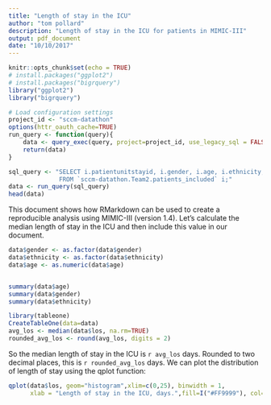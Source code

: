 ```yaml
---
title: "Length of stay in the ICU"
author: "tom pollard"
description: "Length of stay in the ICU for patients in MIMIC-III"
output: pdf_document
date: "10/10/2017"
---
```


```r
knitr::opts_chunk$set(echo = TRUE)
# install.packages("ggplot2")
# install.packages("bigrquery")
library("ggplot2")
library("bigrquery")
```


```r
# Load configuration settings
project_id <- "sccm-datathon"
options(httr_oauth_cache=TRUE)
run_query <- function(query){
    data <- query_exec(query, project=project_id, use_legacy_sql = FALSE)
    return(data)
}
```


```r
sql_query <- "SELECT i.patientunitstayid, i.gender, i.age, i.ethnicity, i.hospitalid
              FROM `sccm-datathon.Team2.patients_included` i;"
data <- run_query(sql_query)
head(data)
```

This document shows how RMarkdown can be used to create a reproducible analysis using MIMIC-III (version 1.4). Let's calculate the median length of stay in the ICU and then include this value in our document.

```r

data$gender <- as.factor(data$gender)
data$ethnicity <- as.factor(data$ethnicity)
data$age <- as.numeric(data$age)


summary(data$age)
summary(data$gender)
summary(data$ethnicity)

library(tableone)
CreateTableOne(data=data)
avg_los <- median(data$los, na.rm=TRUE)
rounded_avg_los <- round(avg_los, digits = 2)
```

So the median length of stay in the ICU is `r avg_los` days. Rounded to two decimal places, this is `r rounded_avg_los` days. We can plot the distribution of length of stay using the qplot function:   
   
   
```r
qplot(data$los, geom="histogram",xlim=c(0,25), binwidth = 1,
      xlab = "Length of stay in the ICU, days.",fill=I("#FF9999"), col=I("white"))
```
